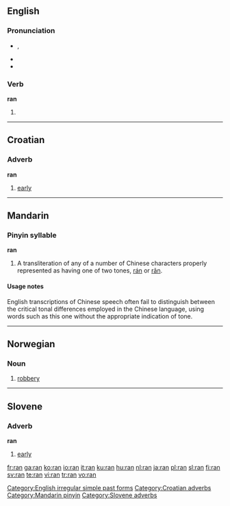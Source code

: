 {{see|rán|rǎn|ràn}}
==English==

{{rank|peace|glad|hair|571|ran|important|mine|wild}}

===Pronunciation===
*{{IPA|/ɹæn/}}, {{SAMPA|/r\{n/}}
*{{audio|en-us-ran.ogg|Audio (US)}}
*{{rhymes|æn}}

===Verb===
'''ran'''

# {{simple past of|run}}

[[Category:English irregular simple past forms]]

----

==Croatian==

===Adverb===
'''ran'''

# [[early]]

[[Category:Croatian adverbs]]

----

==Mandarin==

===Pinyin syllable===
'''ran'''

# A transliteration of any of a number of Chinese characters properly represented as having one of two tones, [[rán]] or [[rǎn]].

====Usage notes====
English transcriptions of Chinese speech often fail to distinguish between the critical tonal differences employed in the Chinese language, using words such as this one without the appropriate indication of tone.

[[Category:Mandarin pinyin]]

----

==Norwegian==

===Noun===
{{no-noun-n1}}
# [[robbery]]

----

==Slovene==

===Adverb===
'''ran'''

# [[early]]

[[Category:Slovene adverbs]]

[[fr:ran]]
[[ga:ran]]
[[ko:ran]]
[[io:ran]]
[[it:ran]]
[[ku:ran]]
[[hu:ran]]
[[nl:ran]]
[[ja:ran]]
[[pl:ran]]
[[sl:ran]]
[[fi:ran]]
[[sv:ran]]
[[te:ran]]
[[vi:ran]]
[[tr:ran]]
[[vo:ran]]